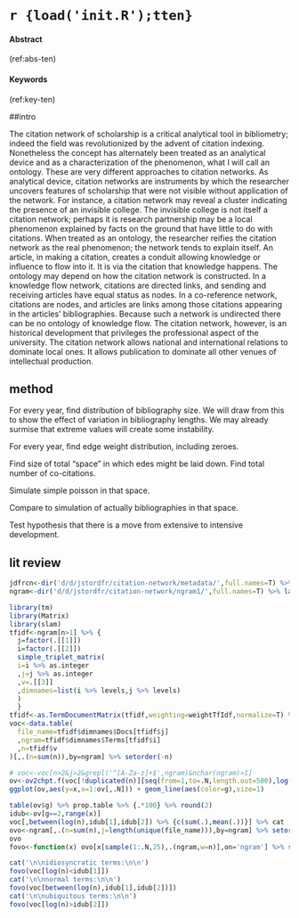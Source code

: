 # `r {load('init.R');tten}` {#ten}

#### Abstract {-}

(ref:abs-ten)

#### Keywords {-}

(ref:key-ten)

##intro

The citation network of scholarship is a critical analytical tool in bibliometry; indeed the field was revolutionized by the advent of citation indexing.
Nonetheless the concept has alternately been treated as an analytical device and as a characterization of the phenomenon, what I will call an ontology. These are very different approaches to citation networks. As analytical device, citation networks are instruments by which the researcher uncovers features of scholarship that were not visible without application of the network. For instance, a citation network may reveal a cluster indicating the presence of an invisible college. The invisible college is not itself a citation network; perhaps it is research partnership may be a local phenomenon explained by facts on the ground that have little to do with citations. When treated as an ontology, the researcher reifies the citation network as the real phenomenon; the network tends to explain itself. An article, in making a citation, creates a conduit allowing knowledge or influence to flow into it. It is via the citation that knowledge happens.
The ontology may depend on how the citation network is constructed.  In a knowledge flow network, citations are directed links, and sending and receiving articles have equal status as nodes. In a co-reference network, citations are nodes, and articles are links among those citations appearing in the articles’ bibliographies. Because such a network is undirected there can be no ontology of knowledge flow. 
The citation network, however, is an historical development that privileges the professional aspect of the university.
The citation network allows national and international relations to dominate local ones. It allows publication to dominate all other venues of intellectual production.

## method

For every year, find distribution of bibliography size.
We will draw from this to show the effect of variation in bibliography lengths. We may already surmise that extreme values will create some instability.

For every year, find edge weight distribution, including zeroes.

Find size of total "space" in which edes might be laid down. Find total number of co-citations.

Simulate simple poisson in that space.

Compare to simulation of actually bibliographies in that space.

Test hypothesis that there is a move from extensive to intensive development.

## lit review

```r
jdfrcn<-dir('d/d/jstordfr/citation-network/metadata/',full.names=T) %>% lapply(FUN=jstor::jst_get_article) %>% lapply(data.table) %>% rbindlist
ngram<-dir('d/d/jstordfr/citation-network/ngram1/',full.names=T) %>% lapply(FUN=jstor::jst_get_ngram) %>% lapply(data.table)%>% rbindlist
```

```r
library(tm)
library(Matrix)
library(slam)
tfidf<-ngram[n>1] %>% {
  j=factor(.[[1]])
  i=factor(.[[2]])
  simple_triplet_matrix(
  i=i %>% as.integer
  ,j=j %>% as.integer
  ,v=.[[3]]
  ,dimnames=list(i %>% levels,j %>% levels)
  )
  }
tfidf<-as.TermDocumentMatrix(tfidf,weighting=weightTfIdf,normalize=T) %>% unclass
voc<-data.table(
  file_name=tfidf$dimnames$Docs[tfidf$j]
  ,ngram=tfidf$dimnames$Terms[tfidf$i]
  ,n=tfidf$v
)[,.(n=sum(n)),by=ngram] %>% setorder(-n)
```


```r
# voc<-voc[n>2&j>2&grepl('^[A-Za-z]+$',ngram)&nchar(ngram)>1]
ov<-ov2chpt.f(voc[!duplicated(n)][seq(from=1,to=.N,length.out=500),log(n)],drv=2)
ggplot(ov,aes(y=x,x=1:ov[,.N])) + geom_line(aes(color=g),size=1)
```

```r
table(ov$g) %>% prop.table %>% {.*100} %>% round(2)
idub<-ov[g==2,range(x)]
voc[,between(log(n),idub[1],idub[2]) %>% {c(sum(.),mean(.))}] %>% cat
ovo<-ngram[,.(n=sum(n),j=length(unique(file_name))),by=ngram] %>% setorder(-n)
ovo
fovo<-function(x) ovo[x[sample(1:.N,25),.(ngram,w=n)],on='ngram'] %>% setorder(-w) %>% print

cat('\n\nidiosyncratic terms:\n\n')
fovo(voc[log(n)<idub[1]])
cat('\n\nnormal terms:\n\n')
fovo(voc[between(log(n),idub[1],idub[2])])
cat('\n\nubiquitous terms:\n\n')
fovo(voc[log(n)>idub[2]])
```

